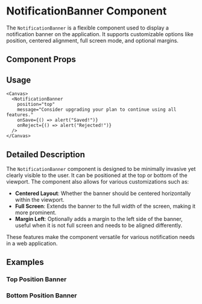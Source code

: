 

<Meta of={NotificationBanner} />

# NotificationBanner Component

The `NotificationBanner` is a flexible component used to display a notification banner on the application. It supports customizable options like position, centered alignment, full screen mode, and optional margins.

## Component Props

<Canvas of={NotificationBanner} />

<Controls />

## Usage

```tsx
<Canvas>
  <NotificationBanner
    position="top"
    message="Consider upgrading your plan to continue using all features."
    onSave={() => alert("Saved!")}
    onReject={() => alert("Rejected!")}
  />
</Canvas>
```

## Detailed Description

The `NotificationBanner` component is designed to be minimally invasive yet clearly visible to the user. It can be positioned at the top or bottom of the viewport. The component also allows for various customizations such as:

- **Centered Layout**: Whether the banner should be centered horizontally within the viewport.
- **Full Screen**: Extends the banner to the full width of the screen, making it more prominent.
- **Margin Left**: Optionally adds a margin to the left side of the banner, useful when it is not full screen and needs to be aligned differently.

These features make the component versatile for various notification needs in a web application.

## Examples

### Top Position Banner

<Canvas of={NotificationBanner} />

### Bottom Position Banner

<Canvas of={NotificationBanner} />
